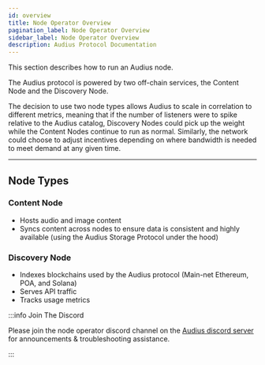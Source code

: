 ```yaml
---
id: overview
title: Node Operator Overview
pagination_label: Node Operator Overview
sidebar_label: Node Operator Overview
description: Audius Protocol Documentation
---
```


This section describes how to run an Audius node.

The Audius protocol is powered by two off-chain services, the Content Node and the Discovery Node.

The decision to use two node types allows Audius to scale in correlation to different metrics,
meaning that if the number of listeners were to spike relative to the Audius catalog, Discovery
Nodes could pick up the weight while the Content Nodes continue to run as normal. Similarly, the
network could choose to adjust incentives depending on where bandwidth is needed to meet demand at
any given time.

---

## Node Types

### Content Node

- Hosts audio and image content
- Syncs content across nodes to ensure data is consistent and highly available (using the Audius
  Storage Protocol under the hood)

### Discovery Node

- Indexes blockchains used by the Audius protocol (Main-net Ethereum, POA, and Solana)
- Serves API traffic
- Tracks usage metrics

:::info Join The Discord

Please join the node operator discord channel on the
[Audius discord server](https://discord.com/invite/audius) for announcements & troubleshooting
assistance.

:::
